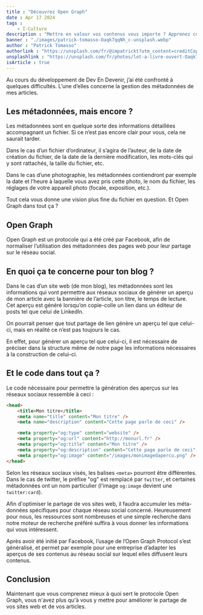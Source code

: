 ```yaml
---
title : "Découvrez Open Graph"
date : Apr 17 2024
tags :
    - I-Culture
description : "Mettre en valeur vos contenus vous importe ? Apprenez comment les partager tout en beauté avec Open Graph."
banner : "./images/patrick-tomasso-Oaqk7qqNh_c-unsplash.webp"
author : "Patrick Tomasso"
authorlink : "https://unsplash.com/fr/@impatrickt?utm_content=creditCopyText&utm_medium=referral&utm_source=unsplash"
unsplashlink : "https://unsplash.com/fr/photos/lot-a-livre-ouvert-Oaqk7qqNh_c?utm_content=creditCopyText&utm_medium=referral&utm_source=unsplash"
isArticle : true
---
```



Au cours du développement de Dev En Devenir, j’ai été confronté à quelques difficultés. L’une d’elles concerne la gestion des métadonnées de mes articles.

## Les métadonnées, mais encore ?

Les métadonnées sont en quelque sorte des informations détaillées accompagnant un fichier. Si ce n’est pas encore clair pour vous, cela ne saurait tarder.

Dans le cas d’un fichier d’ordinateur, il s’agira de l’auteur, de la date de création du fichier, de la date de la dernière modification, les mots-clés qui y sont rattachés, la taille du fichier, etc.

Dans le cas d’une photographie, les métadonnées contiendront par exemple la date et l’heure à laquelle vous avez pris cette photo, le nom du fichier, les réglages de votre appareil photo (focale, exposition, etc.).

Tout cela vous donne une vision plus fine du fichier en question. Et Open Graph dans tout ça ?

## Open Graph

Open Graph est un protocole qui a été créé par Facebook, afin de normaliser l’utilisation des métadonnées des pages web pour leur partage sur le réseau social.

## En quoi ça te concerne pour ton blog ?

Dans le cas d’un site web (de mon blog), les métadonnées sont les informations qui vont permettre aux réseaux sociaux de générer un aperçu de mon article avec la bannière de l’article, son titre, le temps de lecture. Cet aperçu est généré lorsqu’on copie-colle un lien dans un éditeur de posts tel que celui de LinkedIn.

<Picture image={opengraphscreenshot} caption="Aperçu généré grâce à Open Graph" />

On pourrait penser que tout partage de lien génère un aperçu tel que celui-ci, mais en réalité ce n’est pas toujours le cas.

En effet, pour générer un aperçu tel que celui-ci, il est nécessaire de préciser dans la structure même de notre page les informations nécessaires à la construction de celui-ci.

## Et le code dans tout ça ?

Le code nécessaire pour permettre la génération des aperçus sur les réseaux sociaux ressemble à ceci :

```html
<head>
	<title>Mon titre</title>
	<meta name="title" content="Mon titre" />
	<meta name="description" content="Cette page parle de ceci" />

	<meta property="og:type" content="website" />
	<meta property="og:url" content="http://monurl.fr" />
	<meta property="og:title" content="Mon titre" />
	<meta property="og:description" content="Cette page parle de ceci" />
	<meta property="og:image" content="/images/monimagedapercu.png" />
</head>
```

Selon les réseaux sociaux visés, les balises `<meta>` pourront être différentes. Dans le cas de twitter, le préfixe "og" est remplacé par `twitter`, et certaines métadonnées ont un nom particulier (l'image `og:image` devient une `twitter:card`).

Afin d'optimiser le partage de vos sites web, il faudra accumuler les méta-données spécifiques pour chaque réseau social concerné. Heureusement pour nous, les ressources sont nombreuses et une simple recherche dans notre moteur de recherche préféré suffira à vous donner les informations qui vous intéressent.

Après avoir été initié par Facebook, l’usage de l’Open Graph Protocol s’est généralisé, et permet par exemple pour une entreprise d’adapter les aperçus de ses contenus au réseau social sur lequel elles diffusent leurs contenus.

## Conclusion

Maintenant que vous comprenez mieux à quoi sert le protocole Open Graph, vous n'avez plus qu'à vous y mettre pour améliorer le partage de vos sites web et de vos articles.
